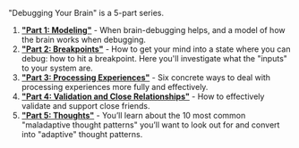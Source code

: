 "Debugging Your Brain" is a 5-part series.

1. [**"Part 1: Modeling"**](/blog/debugging-your-brain-1) - When brain-debugging helps, and a model of how the brain works when debugging.
2. [**"Part 2: Breakpoints"**](/blog/debugging-your-brain-2) - How to get your mind into a state where you can debug: how to hit a breakpoint. Here you'll investigate what the "inputs" to your system are.
3. [**"Part 3: Processing Experiences"**](/blog/debugging-your-brain-3) - Six concrete ways to deal with processing experiences more fully and effectively.
4. [**"Part 4: Validation and Close Relationships"**](/blog/debugging-your-brain-4) - How to effectively validate and support close friends.
5. [**"Part 5: Thoughts"**](/blog/debugging-your-brain-5) - You’ll learn about the 10 most common "maladaptive thought patterns" you’ll want to look out for and convert into "adaptive" thought patterns.

